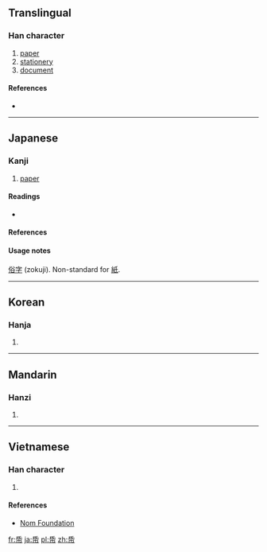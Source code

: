 {{also|紙}}
==Translingual==

===Han character===
{{Han char|rn=50|rad=巾|as=04|sn=7|four=|canj=竹心中月 (HPLB)|ids=⿱[[氏]][[巾]]}}

# [[paper]]
# [[stationery]]
# [[document]]

====References====
* {{Han ref|kx=0329.140|dkj=08809|dj=0634.250|hdz=10732.060|uh=5E0B|ud=24075}}

----

==Japanese==

===Kanji===
{{ja-kanji|grade=uc|rs=巾04}}

# [[paper]]

====Readings====
* {{ja-readings|on=[[し]] (shi)|kun=[[かみ]] (kami)}}

====References====
{{ja-kref
|jis= 5663
|ku= 5467
|shift= 9BE1
|euc= D6E3
|freq= ''not ranked''
|nelson= ''not listed''
|newnelson= 1552
|halpern= ''not listed''
|kld= ''not listed''
|heisig= ''not listed''
|tuttle= 6a4.4
}}

====Usage notes====
[[俗字]] (zokuji). Non-standard for [[紙]].

----

==Korean==

===Hanja===
{{ko-hanja|hangeul=지|eumhun=|rv=ji|mr=chi|y=ci}}

# {{defn|lang=ko|sort=巾04}}

----

==Mandarin==

===Hanzi===
{{cmn-hanzi|pin=[[zhǐ]] ([[zhi3]])|wg=chih<sup>3</sup>}}

# {{defn|lang=cmn|sort=巾04}}

----

==Vietnamese==

===Han character===
{{vi-readings|rs=巾04| hanviet = chỉ}}

# {{defn|lang=vi|sort=巾04}}

====References====
*[http://nomfoundation.org/common/nom_details.php?codepoint=5e0b Nom Foundation]

[[fr:帋]]
[[ja:帋]]
[[pl:帋]]
[[zh:帋]]